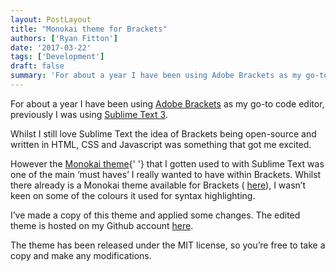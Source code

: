 ```yaml
---
layout: PostLayout
title: "Monokai theme for Brackets"
authors: ['Ryan Fitton']
date: '2017-03-22'
tags: ['Development']
draft: false
summary: 'For about a year I have been using Adobe Brackets as my go-to code editor, previously I was using Sublime Text 3. Whilst I still love Sublime Text the idea of Brackets being open-source and written in HTML, CSS and Javascript was something that got me excited. However the Monokai theme that I gotten used [&amp;hellip;]'
---
```


<p>
  For about a year I have been using <a href="http://brackets.io/">Adobe Brackets</a> as my go-to
  code editor, previously I was using <a href="https://www.sublimetext.com/">Sublime Text 3</a>.
</p>
<p>
  Whilst I still love Sublime Text the idea of Brackets being open-source and written in HTML, CSS
  and Javascript was something that got me excited.
</p>
<p>
  However the <a href="https://github.com/jonschlinkert/sublime-monokai-extended">Monokai theme</a>{' '}
  that I gotten used to with Sublime Text was one of the main &#8216;must haves&#8217; I really
  wanted to have within Brackets. Whilst there already is a Monokai theme available for Brackets (
  <a href="https://github.com/Brackets-Themes/Monokai">here</a>), I wasn&#8217;t keen on some of the
  colours it used for syntax highlighting.
</p>
<p>
  I&#8217;ve made a copy of this theme and applied some changes. The edited theme is hosted on my
  Github account <a href="https://github.com/ryanfitton/monokai-theme-for-brackets">here</a>.
</p>
<p>
  The theme has been released under the MIT license, so you&#8217;re free to take a copy and make
  any modifications.
</p>
